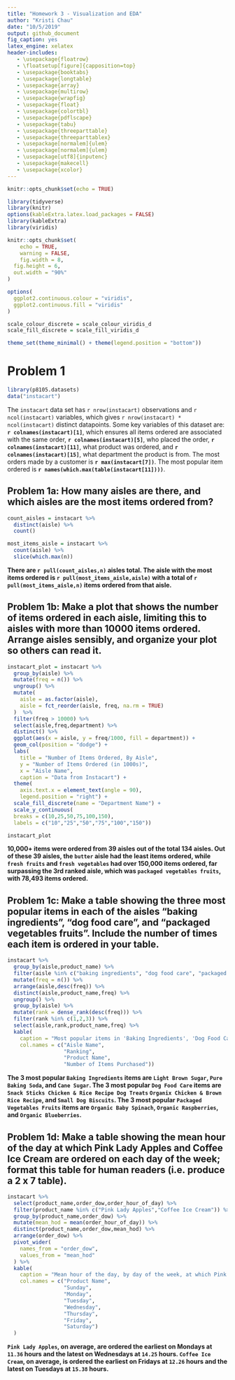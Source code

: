```yaml
---
title: "Homework 3 - Visualization and EDA"
author: "Kristi Chau"
date: "10/5/2019"
output: github_document
fig_caption: yes
latex_engine: xelatex
header-includes:
   - \usepackage{floatrow}
   - \floatsetup[figure]{capposition=top}
   - \usepackage{booktabs}
   - \usepackage{longtable}
   - \usepackage{array}
   - \usepackage{multirow}
   - \usepackage{wrapfig}
   - \usepackage{float}
   - \usepackage{colortbl}
   - \usepackage{pdflscape}
   - \usepackage{tabu}
   - \usepackage{threeparttable}
   - \usepackage{threeparttablex}
   - \usepackage[normalem]{ulem}
   - \usepackage[normalem]{ulem}
   - \usepackage[utf8]{inputenc}
   - \usepackage{makecell}
   - \usepackage{xcolor}
---
```


```r
knitr::opts_chunk$set(echo = TRUE)

library(tidyverse)
library(knitr)
options(kableExtra.latex.load_packages = FALSE)
library(kableExtra)
library(viridis)

knitr::opts_chunk$set(
	echo = TRUE,
	warning = FALSE,
	fig.width = 8, 
  fig.height = 6,
  out.width = "90%"
)

options(
  ggplot2.continuous.colour = "viridis",
  ggplot2.continuous.fill = "viridis"
)

scale_colour_discrete = scale_colour_viridis_d
scale_fill_discrete = scale_fill_viridis_d

theme_set(theme_minimal() + theme(legend.position = "bottom"))
```

# Problem 1

```r
library(p8105.datasets)
data("instacart")
```

The `instacart` data set has `r nrow(instacart)` observations and `r ncol(instacart)` variables, which gives `r nrow(instacart) * ncol(instacart)` distinct datapoints. Some key variables of this dataset are: **`r colnames(instacart)[1]`**, which ensures all items ordered are associated with the same order, **`r colnames(instacart)[5]`**, who placed the order, **`r colnames(instacart)[11]`**, what product was ordered, and **`r colnames(instacart)[15]`**, what department the product is from. The most orders made by a customer is **`r max(instacart[7])`**. The most popular item ordered is **`r names(which.max(table(instacart[11])))`**.

## Problem 1a: How many aisles are there, and which aisles are the most items ordered from?

```r

count_aisles = instacart %>%
  distinct(aisle) %>% 
  count()

most_items_aisle = instacart %>% 
  count(aisle) %>%
  slice(which.max(n))
```

**There are `r pull(count_aisles,n)` aisles total. The aisle with the most items ordered is `r pull(most_items_aisle,aisle)` with a total of `r pull(most_items_aisle,n)` items ordered from that aisle.**

## Problem 1b: Make a plot that shows the number of items ordered in each aisle, limiting this to aisles with more than 10000 items ordered. Arrange aisles sensibly, and organize your plot so others can read it.

```r
instacart_plot = instacart %>% 
  group_by(aisle) %>% 
  mutate(freq = n()) %>% 
  ungroup() %>% 
  mutate(
    aisle = as.factor(aisle),
    aisle = fct_reorder(aisle, freq, na.rm = TRUE)
  )  %>%
  filter(freq > 10000) %>% 
  select(aisle,freq,department) %>% 
  distinct() %>% 
  ggplot(aes(x = aisle, y = freq/1000, fill = department)) +
  geom_col(position = "dodge") +
  labs(
    title = "Number of Items Ordered, By Aisle",
    y = "Number of Items Ordered (in 1000s)",
    x = "Aisle Name",
    caption = "Data from Instacart") +
  theme(
    axis.text.x = element_text(angle = 90),
    legend.position = "right") + 
  scale_fill_discrete(name = "Department Name") +
  scale_y_continuous(
  breaks = c(10,25,50,75,100,150), 
  labels = c("10","25","50","75","100","150"))

instacart_plot
```

**10,000+ items were ordered from 39 aisles out of the total 134 aisles. Out of these 39 aisles, the `butter` aisle had the least items ordered, while `fresh fruits` and `fresh vegetables` had over 150,000 items ordered, far surpassing the 3rd ranked aisle, which was `packaged vegetables fruits`, with 78,493 items ordered.**

## Problem 1c: Make a table showing the three most popular items in each of the aisles “baking ingredients”, “dog food care”, and “packaged vegetables fruits”. Include the number of times each item is ordered in your table.

```r
instacart %>%
  group_by(aisle,product_name) %>%
  filter(aisle %in% c("baking ingredients", "dog food care", "packaged vegetables fruits")) %>%
  mutate(freq = n()) %>%
  arrange(aisle,desc(freq)) %>%
  distinct(aisle,product_name,freq) %>%
  ungroup() %>% 
  group_by(aisle) %>%
  mutate(rank = dense_rank(desc(freq))) %>%
  filter(rank %in% c(1,2,3)) %>%
  select(aisle,rank,product_name,freq) %>% 
  kable(
    caption = "Most popular items in 'Baking Ingredients', 'Dog Food Care', and 'Packaged Vegetables Fruits' Aisles",
    col.names = c("Aisle Name",
                  "Ranking",
                  "Product Name",
                  "Number of Items Purchased"))
```

**The 3 most popular `Baking Ingredients` items are `Light Brown Sugar`, `Pure Baking Soda`, and `Cane Sugar`. The 3 most popular `Dog Food Care` items are `Snack Sticks Chicken & Rice Recipe Dog Treats` `Organix Chicken & Brown Rice Recipe`, and `Small Dog Biscuits`. The 3 most popular `Packaged Vegetables Fruits` items are `Organic Baby Spinach`, `Organic Raspberries`, and `Organic Blueberries`.**

## Problem 1d: Make a table showing the mean hour of the day at which Pink Lady Apples and Coffee Ice Cream are ordered on each day of the week; format this table for human readers (i.e. produce a 2 x 7 table).

```r
instacart %>%
  select(product_name,order_dow,order_hour_of_day) %>%
  filter(product_name %in% c("Pink Lady Apples","Coffee Ice Cream")) %>%
  group_by(product_name,order_dow) %>%
  mutate(mean_hod = mean(order_hour_of_day)) %>% 
  distinct(product_name,order_dow,mean_hod) %>%
  arrange(order_dow) %>%
  pivot_wider(
    names_from = "order_dow",
    values_from = "mean_hod"
  ) %>%
  kable(
    caption = "Mean hour of the day, by day of the week, at which Pink Lady Apples and Coffee Ice Cream are ordered",
    col.names = c("Product Name",
                  "Sunday",
                  "Monday",
                  "Tuesday",
                  "Wednesday",
                  "Thursday",
                  "Friday",
                  "Saturday")
  )
```

**`Pink Lady Apples`, on average, are ordered the earliest on Mondays at `11.36` hours and the latest on Wednesdays at `14.25` hours. `Coffee Ice Cream`, on average, is ordered the earliest on Fridays at `12.26` hours and the latest on Tuesdays at `15.38` hours.**



